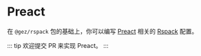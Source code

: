 # Preact
在 `@gez/rspack` 包的基础上，你可以编写 [Preact](https://preactjs.com/) 相关的 [Rspack](https://rspack.dev/guide/tech/preact) 配置。

::: tip
欢迎提交 PR 来实现 Preact。
:::